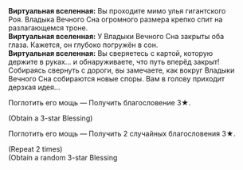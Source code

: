 {{Диалог Начало}}
:'''Виртуальная вселенная:''' Вы проходите мимо улья гигантского Роя. Владыка Вечного Сна огромного размера крепко спит на разлагающемся троне.
:'''Виртуальная вселенная:''' У Владыки Вечного Сна закрыты оба глаза. Кажется, он глубоко погружён в сон.
:'''Виртуальная вселенная:''' Вы сверяетесь с картой, которую держите в руках... и обнаруживаете, что путь вперёд закрыт! Собираясь свернуть с дороги, вы замечаете, как вокруг Владыки Вечного Сна собираются новые споры. Вам в голову приходит дерзкая идея...
:{{Диалог|Звезда}} Поглотить его мощь &mdash; Получить благословение 3★.
:;(Obtain a 3-star Blessing)
:{{Диалог|Звезда}} Поглотить его мощь &mdash; Получить 2 случайных благословения 3★.
:;(Repeat 2 times)
:;(Obtain a random 3-star Blessing
{{Диалог Конец}}